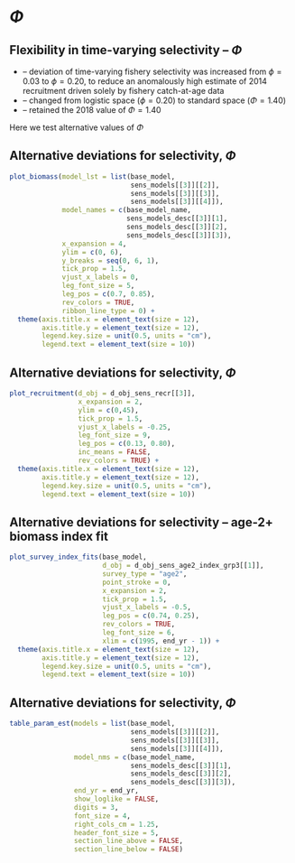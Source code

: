 # $\Phi$

## Flexibility in time-varying selectivity -- $\Phi$

* \textcolor{red}{2017 assessment} -- deviation of time-varying fishery
  selectivity was increased from $\phi=0.03$ to $\phi=0.20$, to reduce an
  anomalously high estimate of 2014 recruitment driven solely by fishery
  catch-at-age data
* \textcolor{red}{2018 assessment} -- changed from logistic space
  ($\phi=0.20$) to standard space ($\Phi=1.40$)
* \textcolor{red}{2019-`r assess_yr` assessments} -- retained the 2018
  value of $\Phi=1.40$

Here we test alternative values of $\Phi$

## Alternative deviations for selectivity, $\Phi$
```r
plot_biomass(model_lst = list(base_model,
                              sens_models[[3]][[2]],
                              sens_models[[3]][[3]],
                              sens_models[[3]][[4]]),
             model_names = c(base_model_name,
                             sens_models_desc[[3]][1],
                             sens_models_desc[[3]][2],
                             sens_models_desc[[3]][3]),
             x_expansion = 4,
             ylim = c(0, 6),
             y_breaks = seq(0, 6, 1),
             tick_prop = 1.5,
             vjust_x_labels = 0,
             leg_font_size = 5,
             leg_pos = c(0.7, 0.85),
             rev_colors = TRUE,
             ribbon_line_type = 0) +
  theme(axis.title.x = element_text(size = 12),
        axis.title.y = element_text(size = 12),
        legend.key.size = unit(0.5, units = "cm"),
        legend.text = element_text(size = 10))
```

## Alternative deviations for selectivity, $\Phi$
```r
plot_recruitment(d_obj = d_obj_sens_recr[[3]],
                 x_expansion = 2,
                 ylim = c(0,45),
                 tick_prop = 1.5,
                 vjust_x_labels = -0.25,
                 leg_font_size = 9,
                 leg_pos = c(0.13, 0.80),
                 inc_means = FALSE,
                 rev_colors = TRUE) +
  theme(axis.title.x = element_text(size = 12),
        axis.title.y = element_text(size = 12),
        legend.key.size = unit(0.5, units = "cm"),
        legend.text = element_text(size = 10))
```

## Alternative deviations for selectivity -- age-2$+$ biomass index fit
```r
plot_survey_index_fits(base_model,
                       d_obj = d_obj_sens_age2_index_grp3[[1]],
                       survey_type = "age2",
                       point_stroke = 0,
                       x_expansion = 2,
                       tick_prop = 1.5,
                       vjust_x_labels = -0.5,
                       leg_pos = c(0.74, 0.25),
                       rev_colors = TRUE,
                       leg_font_size = 6,
                       xlim = c(1995, end_yr - 1)) +
  theme(axis.title.x = element_text(size = 12),
        axis.title.y = element_text(size = 12),
        legend.key.size = unit(0.5, units = "cm"),
        legend.text = element_text(size = 10))
```

## Alternative deviations for selectivity, $\Phi$
```r
table_param_est(models = list(base_model,
                              sens_models[[3]][[2]],
                              sens_models[[3]][[3]],
                              sens_models[[3]][[4]]),
                model_nms = c(base_model_name,
                              sens_models_desc[[3]][1],
                              sens_models_desc[[3]][2],
                              sens_models_desc[[3]][3]),
                end_yr = end_yr,
                show_loglike = FALSE,
                digits = 3,
                font_size = 4,
                right_cols_cm = 1.25,
                header_font_size = 5,
                section_line_above = FALSE,
                section_line_below = FALSE)
```
